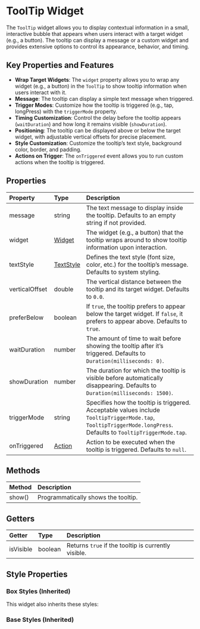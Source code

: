
# ToolTip Widget

The `ToolTip` widget allows you to display contextual information in a small, interactive bubble that appears when users interact with a target widget (e.g., a button). The tooltip can display a message or a custom widget and provides extensive options to control its appearance, behavior, and timing.

## Key Properties and Features

- **Wrap Target Widgets**: The `widget` property allows you to wrap any widget (e.g., a button) in the `ToolTip` to show tooltip information when users interact with it.
- **Message**: The tooltip can display a simple text message when triggered.
- **Trigger Modes**: Customize how the tooltip is triggered (e.g., tap, longPress) with the `triggerMode` property.
- **Timing Customization**: Control the delay before the tooltip appears (`waitDuration`) and how long it remains visible (`showDuration`).
- **Positioning**: The tooltip can be displayed above or below the target widget, with adjustable vertical offsets for precise placement.
- **Style Customization**: Customize the tooltip’s text style, background color, border, and padding.
- **Actions on Trigger**: The `onTriggered` event allows you to run custom actions when the tooltip is triggered.

<EnsemblePreview
  appId="e24402cb-75e2-404c-866c-29e6c3dd7992"
  screenId="zJv4JBOURECx4q0o9lFY"
  height="400px"
/>

## Properties

| Property        | Type                                | Description                                                                                                                                                           |
| :-------------- | :---------------------------------- | :-------------------------------------------------------------------------------------------------------------------------------------------------------------------- |
| message         | string                              | The text message to display inside the tooltip. Defaults to an empty string if not provided.                                                                           |
| widget          | [Widget](/widgets)                  | The widget (e.g., a button) that the tooltip wraps around to show tooltip information upon interaction.                                                               |
| textStyle       | [TextStyle](/widgets/types#TextStyle) | Defines the text style (font size, color, etc.) for the tooltip’s message. Defaults to system styling.                                                                |
| verticalOffset  | double                              | The vertical distance between the tooltip and its target widget. Defaults to `0.0`.                                                                                    |
| preferBelow     | boolean                             | If `true`, the tooltip prefers to appear below the target widget. If `false`, it prefers to appear above. Defaults to `true`.                                          |
| waitDuration    | number                              | The amount of time to wait before showing the tooltip after it’s triggered. Defaults to `Duration(milliseconds: 0)`.                                                   |
| showDuration    | number                              | The duration for which the tooltip is visible before automatically disappearing. Defaults to `Duration(milliseconds: 1500)`.                                           |
| triggerMode     | string | Specifies how the tooltip is triggered. Acceptable values include `TooltipTriggerMode.tap`, `TooltipTriggerMode.longPress`. Defaults to `TooltipTriggerMode.tap`. |
| onTriggered     | [Action](/widgets/types#Action)      | Action to be executed when the tooltip is triggered. Defaults to `null`.                                                                                              |

## Methods

| Method        | Description                                |
| :------------ | :----------------------------------------- |
| show()        | Programmatically shows the tooltip.        |

## Getters

| Getter        | Type     | Description                                    |
| :------------ | :------- | :--------------------------------------------- |
| isVisible     | boolean  | Returns `true` if the tooltip is currently visible. |

## Style Properties

### Box Styles (Inherited)

This widget also inherits these styles:

<BoxStyles />

### Base Styles (Inherited)

<BaseStyles />

